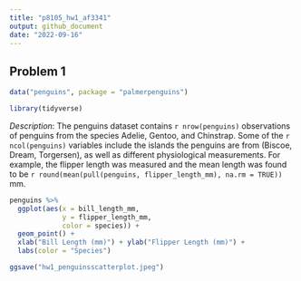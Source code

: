 ```yaml
---
title: "p8105_hw1_af3341"
output: github_document
date: "2022-09-16"
---
```


## Problem 1

```r

data("penguins", package = "palmerpenguins")

```

```r

library(tidyverse)

```

_Description_:
The penguins dataset contains `r nrow(penguins)` observations of penguins from the species Adelie, Gentoo, and Chinstrap. Some of the `r ncol(penguins)` variables include the  islands the penguins are from (Biscoe, Dream, Torgersen), as well as different physiological measurements. For example, the flipper length was measured and the mean length was found to be `r round(mean(pull(penguins, flipper_length_mm), na.rm = TRUE))` mm.

```r

penguins %>%
  ggplot(aes(x = bill_length_mm,
             y = flipper_length_mm,
             color = species)) +
  geom_point() + 
  xlab("Bill Length (mm)") + ylab("Flipper Length (mm)") + 
  labs(color = "Species")

ggsave("hw1_penguinsscatterplot.jpeg")

```

